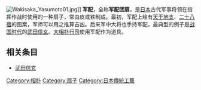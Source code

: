 {{unreferenced|time=2018-03-09T22:25:01+00:00}}
{{japanese|japanese=軍配|kana=ぐんばい|romaji=Gunbai}}
[[File:Wakisaka_Yasumoto01.jpg|thumb]]]]
'''军配'''，全称'''军配团扇'''，是[[日本|日本]]古代军事将领在指挥作战时使用的一种扇子，常由皮或铁制成。最初，军配上绘有[[干支|天干地支]]、[[二十八宿|二十八宿]]的图案，军师可以用之推算吉凶。后来军中大将也手持军配，最典型的例子是[[战国时代_(日本)|战国时代]]的[[武田信玄|武田信玄]]。[[大相扑|大相扑]][[行司|行司]]使用军配作为道具。

== 相关条目 ==
* [[武田信玄|武田信玄]]

[[Category:相扑|Category:相扑]]
[[Category:扇子|Category:扇子]]
[[Category:日本傳統工藝|Category:日本傳統工藝]]